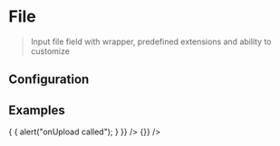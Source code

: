 
# File

> Input file field with wrapper, predefined extensions and ability to customize

<CodeBlock>
  <File maxFileSize={3} type=".png, .jpeg" />
</CodeBlock>

## Configuration

<ConfigBlock of={File} />

## Examples

<CodeBlock title="Type: Image">
  <File type="image" />
</CodeBlock>

<CodeBlock title="Type: File">
  <File type="file" />
</CodeBlock>

<CodeBlock title="Custom Icon">
  <File customIcon="haptik" />
</CodeBlock>

<CodeBlock title="Type: Multiple">
  <File multiple={true} />
</CodeBlock>

<CodeBlock title="Type: Custom Class name and Prefix class name">
  <File className="test" prefixClassName="pretest" />
</CodeBlock>

<CodeBlock title="OnUpload">
  <File
    onUpload={(file, index, numFiles) => {
      {
        alert("onUpload called");
      }
    }}
  />
</CodeBlock>

<CodeBlock title="OnUpload - multiple">
  <File multiple={true} onUpload={(file, index, numFiles) => {}} />
</CodeBlock>

<CodeBlock title="Type: Custom Extension">
  <File type="image/png" />
</CodeBlock>

<CodeBlock title="Type: Value & Ratio already present">
  <File value="test.jpg" ratio="1.1" />
</CodeBlock>

<CodeBlock title="Type: Size limit">
  <File size={5} />
</CodeBlock>
